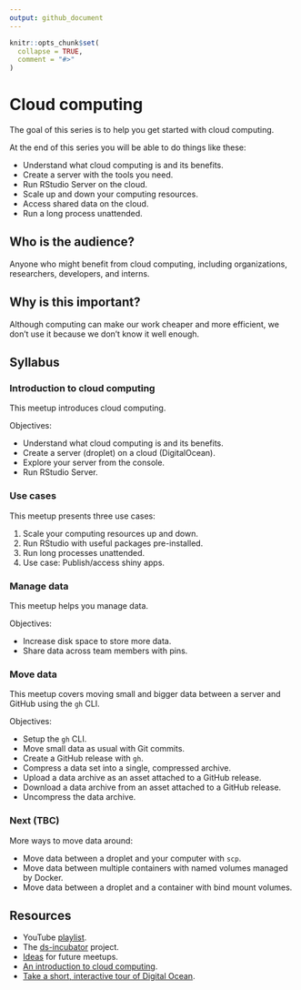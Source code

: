 ```yaml
---
output: github_document
---
```


```r
knitr::opts_chunk$set(
  collapse = TRUE,
  comment = "#>"
)
```

# Cloud computing

The goal of this series is to help you get started with cloud computing.

At the end of this series you will be able to do things like these:

* Understand what cloud computing is and its benefits.
* Create a server with the tools you need.
* Run RStudio Server on the cloud.
* Scale up and down your computing resources.
* Access shared data on the cloud.
* Run a long process unattended.

## Who is the audience?

Anyone who might benefit from cloud computing, including organizations,
researchers, developers, and interns.

## Why is this important?

Although computing can make our work cheaper and more efficient, we
don't use it because we don't know it well enough.

## Syllabus

### Introduction to cloud computing 

This meetup introduces cloud computing.

Objectives:

* Understand what cloud computing is and its benefits.
* Create a server (droplet) on a cloud (DigitalOcean).
* Explore your server from the console.
* Run RStudio Server. 

### Use cases

This meetup presents three use cases:

1. Scale your computing resources up and down.
2. Run RStudio with useful packages pre-installed.
3. Run long processes unattended.
4. Use case: Publish/access shiny apps.

### Manage data

This meetup helps you manage data.

Objectives:

* Increase disk space to store more data.
* Share data across team members with pins.

### Move data

This meetup covers moving small and bigger data between a server and GitHub
using the `gh` CLI.

Objectives:

* Setup the `gh` CLI.
* Move small data as usual with Git commits.
* Create a GitHub release with `gh`.
* Compress a data set into a single, compressed archive.
* Upload a data archive as an asset attached to a GitHub release.
* Download a data archive from an asset attached to a GitHub release.
* Uncompress the data archive.

### Next (TBC)

More ways to move data around:

* Move data between a droplet and your computer with `scp`.
* Move data between multiple containers with named volumes managed by Docker.
* Move data between a droplet and a container with bind mount volumes.

## Resources

* YouTube [playlist](https://bit.ly/ds-incubator-videos).
* The
[ds-incubator](https://github.com/2DegreesInvesting/ds-incubator#ds-incubator)
project.
* [Ideas](https://bit.ly/dsi-ideas) for future meetups.
* [An introduction to cloud computing](https://www.digitalocean.com/community/tutorials/a-general-introduction-to-cloud-computing).
* [Take a short, interactive tour of Digital Ocean](https://www.digitalocean.com/try/developer-brand#tour).
